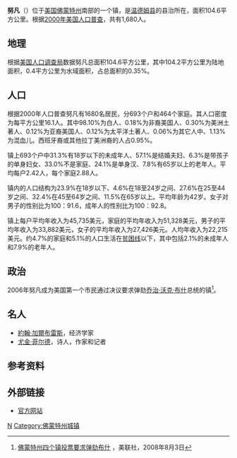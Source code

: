 {{Refimprove|time=2019-01-16T15:41:45+00:00}}
'''努凡'''（'''{{lang|en|Newfane}}'''）位于[[美国|美国]][[佛蒙特州|佛蒙特州]]南部的一个镇，是[[温德姆县_(佛蒙特州)|温德姆县]]的县治所在，面积104.6平方公里。根据[[2000年美国人口普查|2000年美国人口普查]]，共有1,680人。

==地理==
根据[[美国人口调查局|美国人口调查局]]数据努凡总面积104.6平方公里，其中104.2平方公里为陆地面积，0.4平方公里为水域面积，占总面积的0.35%。

==人口==
根据2000年人口普查努凡有1680名居民，分693个户和464个家庭。其人口密度为每平方公里16.1人。其中98.10%为白人、0.18%为非裔美国人、0.30%为美洲土著人、0.12%为亚裔美国人、0.12%为太平洋土著人、0.06%为其它人中、1.13%为混血儿。西班牙裔或其他拉丁美洲裔的人占0.95%。

镇上693个户中31.3%有18岁以下的未成年人、57.1%是结婚夫妇、6.3%是带孩子的单身妇女、33.0%不是家庭、24.1%是单身汉、7.8%有65岁以上的老年人。平均每户2.42人，每个家庭2.88人。

镇内的人口结构为23.9%在18岁以下、4.6%在18至24岁之间、27.6%在25至44岁之间、32.4%在45至64岁之间、11.5%在65岁以上。平均年龄为42岁。女子对男子的性别比为100：91.6，成年人的性别比为100：92.8。

镇上每户平均年收入为45,735美元，家庭的平均年收入为51,328美元，男子的平均年收入为33,882美元，女子的平均年收入为27,426美元。人均年收入为22,215美元。约4.7%的家庭和5.1%的人口生活在[[贫困线|贫困线]]以下，其中包括2.1%的未成年人和7.9%的老年人。

==政治==
2006年努凡成为美国第一个市民通过决议要求弹劾[[乔治·沃克·布什|乔治·沃克·布什]]总统的镇<ref>[http://www.afterdowningstreet.org/?q=node/8637 佛蒙特州四个镇投票要求弹劾布什] {{Wayback|url=http://www.afterdowningstreet.org/?q=node%2F8637 |date=20061231182314 }}，美联社，2008年8月3日</ref>。

==名人==
*[[約翰·加爾布雷斯|約翰·加爾布雷斯]]，经济学家
*[[尤金·菲尔德|尤金·菲尔德]]，诗人，作家和记者

==参考资料==
{{reflist}}

==外部链接==
* [http://www.newfanevt.com/ 官方网站]{{Wayback|url=http://www.newfanevt.com/ |date=20110208034705 }}

[[Category:佛蒙特州城市|N]]
[[Category:佛蒙特州城镇|Category:佛蒙特州城镇]]
